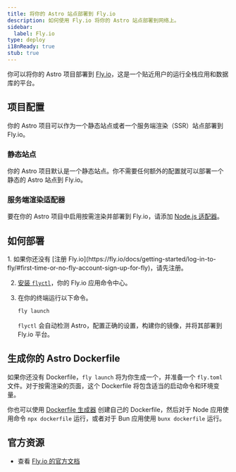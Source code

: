 ```yaml
---
title: 将你的 Astro 站点部署到 Fly.io
description: 如何使用 Fly.io 将你的 Astro 站点部署到网络上。
sidebar:
  label: Fly.io
type: deploy
i18nReady: true
stub: true
---
```


你可以将你的 Astro 项目部署到 [Fly.io](https://fly.io/)，这是一个贴近用户的运行全栈应用和数据库的平台。

## 项目配置

你的 Astro 项目可以作为一个静态站点或者一个服务端渲染（SSR）站点部署到 Fly.io。

### 静态站点

你的 Astro 项目默认是一个静态站点。你不需要任何额外的配置就可以部署一个静态的 Astro 站点到 Fly.io。

### 服务端渲染适配器

要在你的 Astro 项目中启用按需渲染并部署到 Fly.io，请添加 [Node.js 适配器](/zh-cn/guides/integrations-guide/node/)。

## 如何部署

<Steps>
1. 如果你还没有 [注册 Fly.io](https://fly.io/docs/getting-started/log-in-to-fly/#first-time-or-no-fly-account-sign-up-for-fly)，请先注册。

2. [安装 `flyctl`](https://fly.io/docs/hands-on/install-flyctl/)，你的 Fly.io 应用命令中心。

3. 在你的终端运行以下命令。

    ```bash
    fly launch
    ```

	`flyctl` 会自动检测 Astro，配置正确的设置，构建你的镜像，并将其部署到 Fly.io 平台。
</Steps>

## 生成你的 Astro Dockerfile

如果你还没有 Dockerfile，`fly launch` 将为你生成一个，并准备一个 `fly.toml` 文件。对于按需渲染的页面，这个 Dockerfile 将包含适当的启动命令和环境变量。

你也可以使用 [Dockerfile 生成器](https://www.npmjs.com/package/@flydotio/dockerfile) 创建自己的 Dockerfile，然后对于 Node 应用使用命令 `npx dockerfile` 运行，或者对于 Bun 应用使用 `bunx dockerfile` 运行。

## 官方资源

- 查看 [Fly.io 的官方文档](https://fly.io/docs/js/frameworks/astro/)
